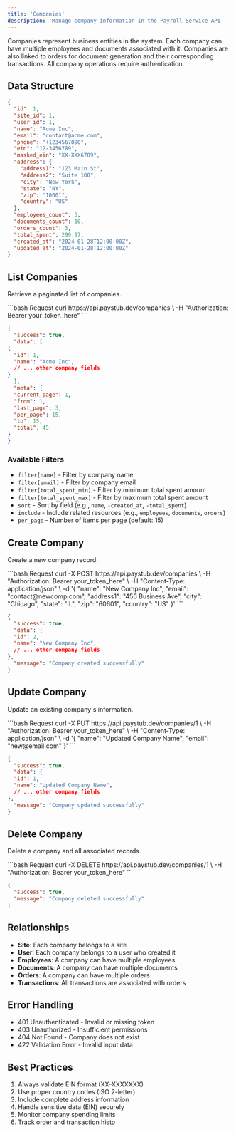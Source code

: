 ```yaml
---
title: 'Companies'
description: 'Manage company information in the Payroll Service API'
---
```


Companies represent business entities in the system. Each company can have multiple employees and documents associated with it. Companies are also linked to orders for document generation and their corresponding transactions. All company operations require authentication.

## Data Structure

```json
{
  "id": 1,
  "site_id": 1,
  "user_id": 1,
  "name": "Acme Inc",
  "email": "contact@acme.com",
  "phone": "+1234567890",
  "ein": "12-3456789",
  "masked_ein": "XX-XXX6789",
  "address": {
    "address1": "123 Main St",
    "address2": "Suite 100",
    "city": "New York",
    "state": "NY",
    "zip": "10001",
    "country": "US"
  },
  "employees_count": 5,
  "documents_count": 10,
  "orders_count": 3,
  "total_spent": 299.97,
  "created_at": "2024-01-28T12:00:00Z",
  "updated_at": "2024-01-28T12:00:00Z"
}
```

## List Companies

Retrieve a paginated list of companies.

<CodeGroup>
  ```bash Request
  curl https://api.paystub.dev/companies \
  -H "Authorization: Bearer your_token_here"
  ```

  ```json Response
  {
    "success": true,
    "data": [
  {
    "id": 1,
    "name": "Acme Inc",
    // ... other company fields
  }
    ],
    "meta": {
    "current_page": 1,
    "from": 1,
    "last_page": 3,
    "per_page": 15,
    "to": 15,
    "total": 45
  }
  }
  ```
</CodeGroup>

### Available Filters

- `filter[name]` - Filter by company name
- `filter[email]` - Filter by company email
- `filter[total_spent_min]` - Filter by minimum total spent amount
- `filter[total_spent_max]` - Filter by maximum total spent amount
- `sort` - Sort by field (e.g., `name`, `-created_at`, `-total_spent`)
- `include` - Include related resources (e.g., `employees`, `documents`, `orders`)
- `per_page` - Number of items per page (default: 15)

## Create Company

Create a new company record.

<CodeGroup>
  ```bash Request
  curl -X POST https://api.paystub.dev/companies \
  -H "Authorization: Bearer your_token_here" \
  -H "Content-Type: application/json" \
  -d '{
  "name": "New Company Inc",
  "email": "contact@newcomp.com",
  "address1": "456 Business Ave",
  "city": "Chicago",
  "state": "IL",
  "zip": "60601",
  "country": "US"
}'
  ```

  ```json Response
  {
    "success": true,
    "data": {
    "id": 2,
    "name": "New Company Inc",
    // ... other company fields
  },
    "message": "Company created successfully"
  }
  ```
</CodeGroup>

## Update Company

Update an existing company's information.

<CodeGroup>
  ```bash Request
  curl -X PUT https://api.paystub.dev/companies/1 \
  -H "Authorization: Bearer your_token_here" \
  -H "Content-Type: application/json" \
  -d '{
  "name": "Updated Company Name",
  "email": "new@email.com"
}'
  ```

  ```json Response
  {
    "success": true,
    "data": {
    "id": 1,
    "name": "Updated Company Name",
    // ... other company fields
  },
    "message": "Company updated successfully"
  }
  ```
</CodeGroup>

## Delete Company

Delete a company and all associated records.

<CodeGroup>
  ```bash Request
  curl -X DELETE https://api.paystub.dev/companies/1 \
  -H "Authorization: Bearer your_token_here"
  ```

  ```json Response
  {
    "success": true,
    "message": "Company deleted successfully"
  }
  ```
</CodeGroup>

## Relationships

- **Site**: Each company belongs to a site
- **User**: Each company belongs to a user who created it
- **Employees**: A company can have multiple employees
- **Documents**: A company can have multiple documents
- **Orders**: A company can have multiple orders
- **Transactions**: All transactions are associated with orders

## Error Handling

- 401 Unauthenticated - Invalid or missing token
- 403 Unauthorized - Insufficient permissions
- 404 Not Found - Company does not exist
- 422 Validation Error - Invalid input data

## Best Practices

1. Always validate EIN format (XX-XXXXXXX)
2. Use proper country codes (ISO 2-letter)
3. Include complete address information
4. Handle sensitive data (EIN) securely
5. Monitor company spending limits
6. Track order and transaction histo